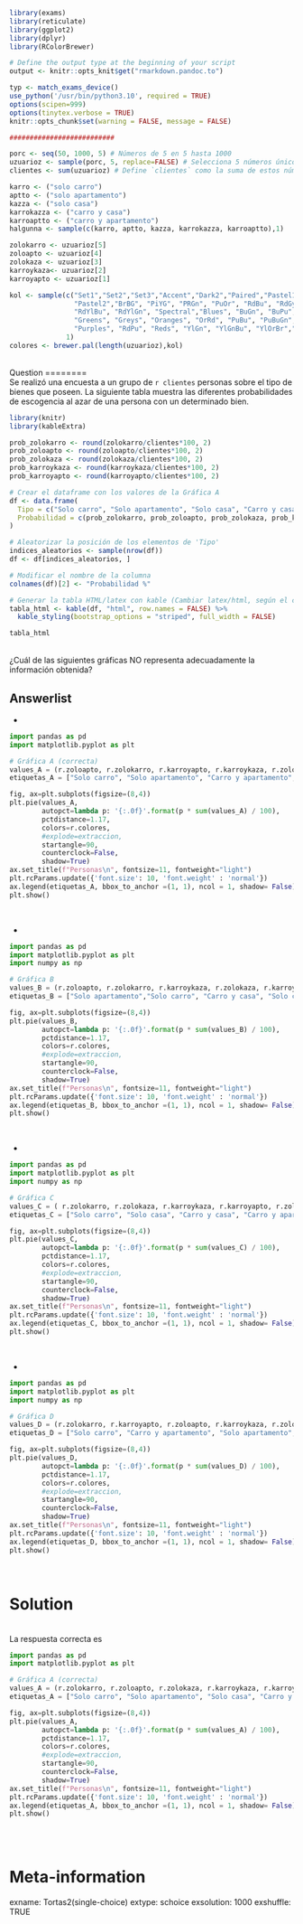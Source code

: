 ```r
library(exams)
library(reticulate)
library(ggplot2)
library(dplyr)
library(RColorBrewer)

# Define the output type at the beginning of your script
output <- knitr::opts_knit$get("rmarkdown.pandoc.to")

typ <- match_exams_device()
use_python('/usr/bin/python3.10', required = TRUE)
options(scipen=999)
options(tinytex.verbose = TRUE)
knitr::opts_chunk$set(warning = FALSE, message = FALSE)

##########################

porc <- seq(50, 1000, 5) # Números de 5 en 5 hasta 1000
uzuarioz <- sample(porc, 5, replace=FALSE) # Selecciona 5 números únicos
clientes <- sum(uzuarioz) # Define `clientes` como la suma de estos números

karro <- ("solo carro")
aptto <- ("solo apartamento")
kazza <- ("solo casa")
karrokazza <- ("carro y casa")
karroaptto <- ("carro y apartamento")
halgunna <- sample(c(karro, aptto, kazza, karrokazza, karroaptto),1)
```

```r
zolokarro <- uzuarioz[5]
zoloapto <- uzuarioz[4]
zolokaza <- uzuarioz[3]
karroykaza<- uzuarioz[2]
karroyapto <- uzuarioz[1]

kol <- sample(c("Set1","Set2","Set3","Accent","Dark2","Paired","Pastel1",
                "Pastel2","BrBG", "PiYG", "PRGn", "PuOr", "RdBu", "RdGy",
                "RdYlBu", "RdYlGn", "Spectral","Blues", "BuGn", "BuPu", "GnBu",
                "Greens", "Greys", "Oranges", "OrRd", "PuBu", "PuBuGn", "PuRd",
                "Purples", "RdPu", "Reds", "YlGn", "YlGnBu", "YlOrBr","YlOrRd"),
              1)
colores <- brewer.pal(length(uzuarioz),kol)
```
\
Question
========
\
Se realizó una encuesta a un grupo de `r clientes` personas sobre el tipo de bienes que poseen. La siguiente tabla muestra las diferentes probabilidades de escogencia al azar de una persona con un determinado bien.
\

```r
library(knitr)
library(kableExtra)

prob_zolokarro <- round(zolokarro/clientes*100, 2)
prob_zoloapto <- round(zoloapto/clientes*100, 2)
prob_zolokaza <- round(zolokaza/clientes*100, 2)
prob_karroykaza <- round(karroykaza/clientes*100, 2)
prob_karroyapto <- round(karroyapto/clientes*100, 2)

# Crear el dataframe con los valores de la Gráfica A
df <- data.frame(
  Tipo = c("Solo carro", "Solo apartamento", "Solo casa", "Carro y casa", "Carro y apartamento"),
  Probabilidad = c(prob_zolokarro, prob_zoloapto, prob_zolokaza, prob_karroykaza, prob_karroyapto)
)

# Aleatorizar la posición de los elementos de 'Tipo'
indices_aleatorios <- sample(nrow(df))
df <- df[indices_aleatorios, ]

# Modificar el nombre de la columna
colnames(df)[2] <- "Probabilidad %"

# Generar la tabla HTML/latex con kable (Cambiar latex/html, según el caso)
tabla_html <- kable(df, "html", row.names = FALSE) %>%
  kable_styling(bootstrap_options = "striped", full_width = FALSE)

tabla_html
```
\
¿Cuál de las siguientes gráficas NO representa adecuadamente la información obtenida?


Answerlist
----------

- 
```python
import pandas as pd
import matplotlib.pyplot as plt

# Gráfica A (correcta)
values_A = (r.zoloapto, r.zolokarro, r.karroyapto, r.karroykaza, r.zolokaza)  # Cambiamos el orden de los valores
etiquetas_A = ["Solo carro", "Solo apartamento", "Carro y apartamento", "Carro y casa", "Solo casa"]  # Cambiamos el orden de las etiquetas

fig, ax=plt.subplots(figsize=(8,4))
plt.pie(values_A, 
        autopct=lambda p: '{:.0f}'.format(p * sum(values_A) / 100),
        pctdistance=1.17,
        colors=r.colores,
        #explode=extraccion,
        startangle=90,
        counterclock=False,
        shadow=True)
ax.set_title(f"Personas\n", fontsize=11, fontweight="light")
plt.rcParams.update({'font.size': 10, 'font.weight' : 'normal'}) 
ax.legend(etiquetas_A, bbox_to_anchor =(1, 1), ncol = 1, shadow= False)
plt.show()
```
<br/> 

- 
```python
import pandas as pd
import matplotlib.pyplot as plt
import numpy as np

# Gráfica B
values_B = (r.zoloapto, r.zolokarro, r.karroykaza, r.zolokaza, r.karroyapto)  # Cambiamos el orden de los valores
etiquetas_B = ["Solo apartamento","Solo carro", "Carro y casa", "Solo casa", "Carro y apartamento"]  # Cambiamos el orden de las etiquetas

fig, ax=plt.subplots(figsize=(8,4))
plt.pie(values_B, 
        autopct=lambda p: '{:.0f}'.format(p * sum(values_B) / 100),
        pctdistance=1.17,
        colors=r.colores,
        #explode=extraccion,
        startangle=90,
        counterclock=False,
        shadow=True)
ax.set_title(f"Personas\n", fontsize=11, fontweight="light")
plt.rcParams.update({'font.size': 10, 'font.weight' : 'normal'}) 
ax.legend(etiquetas_B, bbox_to_anchor =(1, 1), ncol = 1, shadow= False)
plt.show()
```
<br/> 

- 
```python
import pandas as pd
import matplotlib.pyplot as plt
import numpy as np

# Gráfica C
values_C = ( r.zolokarro, r.zolokaza, r.karroykaza, r.karroyapto, r.zoloapto)
etiquetas_C = ["Solo carro", "Solo casa", "Carro y casa", "Carro y apartamento", "Solo apartamento"]

fig, ax=plt.subplots(figsize=(8,4))
plt.pie(values_C, 
        autopct=lambda p: '{:.0f}'.format(p * sum(values_C) / 100),
        pctdistance=1.17,
        colors=r.colores,
        #explode=extraccion,
        startangle=90,
        counterclock=False,
        shadow=True)
ax.set_title(f"Personas\n", fontsize=11, fontweight="light")
plt.rcParams.update({'font.size': 10, 'font.weight' : 'normal'}) 
ax.legend(etiquetas_C, bbox_to_anchor =(1, 1), ncol = 1, shadow= False)
plt.show()
```
<br/> 

- 
```python
import pandas as pd
import matplotlib.pyplot as plt
import numpy as np

# Gráfica D
values_D = (r.zolokarro, r.karroyapto, r.zoloapto, r.karroykaza, r.zolokaza)  # Cambiamos el orden de los valores
etiquetas_D = ["Solo carro", "Carro y apartamento", "Solo apartamento", "Carro y casa", "Solo casa"]  # Cambiamos el orden de las etiquetas

fig, ax=plt.subplots(figsize=(8,4))
plt.pie(values_D, 
        autopct=lambda p: '{:.0f}'.format(p * sum(values_D) / 100),
        pctdistance=1.17,
        colors=r.colores,
        #explode=extraccion,
        startangle=90,
        counterclock=False,
        shadow=True)
ax.set_title(f"Personas\n", fontsize=11, fontweight="light")
plt.rcParams.update({'font.size': 10, 'font.weight' : 'normal'}) 
ax.legend(etiquetas_D, bbox_to_anchor =(1, 1), ncol = 1, shadow= False)
plt.show()
```
<br/> 

Solution
========
\
La respuesta correcta es

```python
import pandas as pd
import matplotlib.pyplot as plt

# Gráfica A (correcta)
values_A = (r.zolokarro, r.zoloapto, r.zolokaza, r.karroykaza, r.karroyapto)
etiquetas_A = ["Solo carro", "Solo apartamento", "Solo casa", "Carro y casa", "Carro y apartamento"]

fig, ax=plt.subplots(figsize=(8,4))
plt.pie(values_A, 
        autopct=lambda p: '{:.0f}'.format(p * sum(values_A) / 100),
        pctdistance=1.17,
        colors=r.colores,
        #explode=extraccion,
        startangle=90,
        counterclock=False,
        shadow=True)
ax.set_title(f"Personas\n", fontsize=11, fontweight="light")
plt.rcParams.update({'font.size': 10, 'font.weight' : 'normal'}) 
ax.legend(etiquetas_A, bbox_to_anchor =(1, 1), ncol = 1, shadow= False)
plt.show()
```

<br/> 
\

Meta-information
================

exname: Tortas2(single-choice)
extype: schoice
exsolution: 1000
exshuffle: TRUE